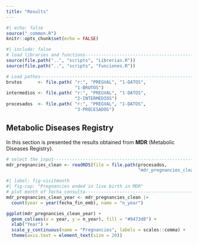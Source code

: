 ```yaml
---
title: "Results"
---
```


```r
#| echo: false
source("_common.R")
knitr::opts_chunk$set(echo = FALSE)

```

```r
#| include: false
# load libraries and functions-----------------------------------------------
source(file.path("..", "scripts", "Librerias.R"))
source(file.path("..", "scripts", "Funciones.R"))

```

```r
# Load pathes----------------------------------------------------------------
brutos      <- file.path( "r:", "PREGVAL", "1-DATOS", 
                          "1-BRUTOS")
intermedios <- file.path( "r:", "PREGVAL", "1-DATOS", 
                          "2-INTERMEDIOS")
procesados  <- file.path( "r:", "PREGVAL", "1-DATOS", 
                          "3-PROCESADOS")

```

## Metabolic Diseases Registry

In this section is presented the results obtained from **MDR** (Metabolic Diseases Registry).

```r
# select the input-----------------------------------------------------------
mdr_pregnancies_clean <- readRDS(file = file.path(procesados, 
                                                  "mdr_pregnancies_clean.RDS"))

```

```r
#| label: fig-visitmonth
#| fig-cap: "Pregnancies ended in live birth in MDR"
# plot month of fecha_consulta-----------------------------------------------
mdr_pregnancies_clean_year <- mdr_pregnancies_clean |> 
  count(year = year(fecha_fin_emb), name = "n_year")

ggplot(mdr_pregnancies_clean_year) +
  geom_col(aes(x = year, y = n_year), fill = "#9473d8") +
  xlab("Year") +
  scale_y_continuous(name = "Pregnancies", labels = scales::comma) +
  theme(axis.text = element_text(size = 20))

```

<div class="tocify-extend-page" data-unique="tocify-extend-page" style="height: 0;"></div>
